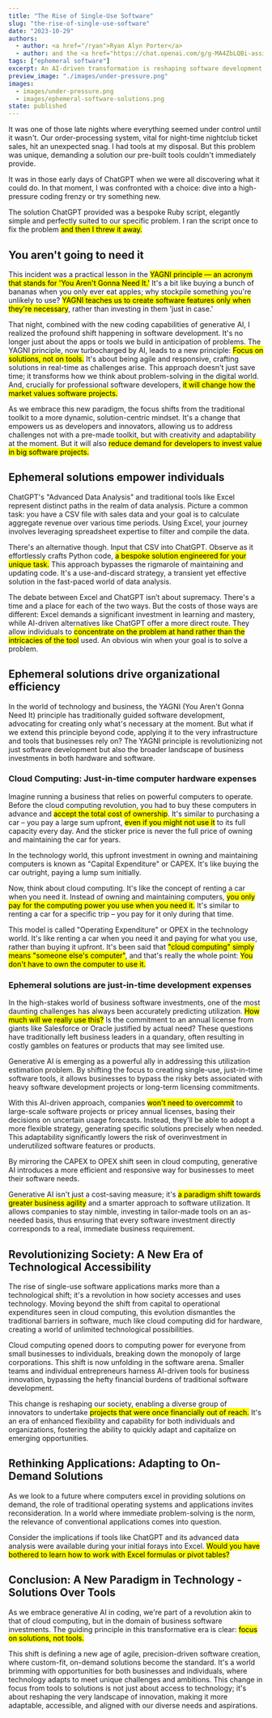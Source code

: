 ```yaml
---
title: "The Rise of Single-Use Software"
slug: "the-rise-of-single-use-software"
date: "2023-10-29"
authors:
  - author: <a href="/ryan">Ryan Alyn Porter</a>
  - author: and the <a href="https://chat.openai.com/g/g-MA4ZbLQBi-assistant-alpha"><i>Anthus</i></a> GPT
tags: ["ephemeral software"]
excerpt: An AI-driven transformation is reshaping software development by solving individual problems with software solutions built just-in-time for a single purpose, in contrast with the traditional model of solving problems using general-purpose software applications built in advance.
preview_image: "./images/under-pressure.png"
images:
  - images/under-pressure.png
  - images/ephemeral-software-solutions.png
state: published
---
```



<BlogImage images={props.pageContext.frontmatter.images} name="under-pressure.png" className="right" alt="Under pressure!" />

It was one of those late nights where everything seemed under control until it wasn't. Our order-processing system, vital for night-time nightclub ticket sales, hit an unexpected snag. I had tools at my disposal. But this problem was unique, demanding a solution our pre-built tools couldn't immediately provide.

It was in those early days of ChatGPT when we were all discovering what it could do. In that moment, I was confronted with a choice: dive into a high-pressure coding frenzy or try something new.

The solution ChatGPT provided was a bespoke Ruby script, elegantly simple and perfectly suited to our specific problem.  I ran the script once to fix the problem <mark>and then I threw it away.</mark>

## You aren't going to need it

This incident was a practical lesson in the <mark>YAGNI principle — an acronym that stands for 'You Aren't Gonna Need It.'</mark> It's a bit like buying a bunch of bananas when you only ever eat apples; why stockpile something you're unlikely to use? <mark>YAGNI teaches us to create software features only when they're necessary</mark>, rather than investing in them 'just in case.'

That night, combined with the new coding capabilities of generative AI, I realized the profound shift happening in software development. It's no longer just about the apps or tools we build in anticipation of problems. The YAGNI principle, now turbocharged by AI, leads to a new principle: <mark>Focus on solutions, not on tools.</mark> It's about being agile and responsive, crafting solutions in real-time as challenges arise. This approach doesn't just save time; it transforms how we think about problem-solving in the digital world.  And, crucially for professional software developers, <mark>it will change how the market values software projects.</mark>

As we embrace this new paradigm, the focus shifts from the traditional toolkit to a more dynamic, solution-centric mindset. It's a change that empowers us as developers and innovators, allowing us to address challenges not with a pre-made toolkit, but with creativity and adaptability at the moment.  But it will also <mark>reduce demand for developers to invest value in big software projects.</mark>

## Ephemeral solutions empower individuals

<BlogImage images={props.pageContext.frontmatter.images} name="ephemeral-software-solutions.png" className="right" alt="Each software solution can be a unique snowflake." />

ChatGPT's "Advanced Data Analysis" and traditional tools like Excel represent distinct paths in the realm of data analysis. Picture a common task: you have a CSV file with sales data and your goal is to calculate aggregate revenue over various time periods. Using Excel, your journey involves leveraging spreadsheet expertise to filter and compile the data.

There's an alternative though. Input that CSV into ChatGPT. Observe as it effortlessly crafts Python code, <mark>a bespoke solution engineered for your unique task.</mark> This approach bypasses the rigmarole of maintaining and updating code. It's a use-and-discard strategy, a transient yet effective solution in the fast-paced world of data analysis.

The debate between Excel and ChatGPT isn’t about supremacy. There's a time and a place for each of the two ways. But the costs of those ways are different: Excel demands a significant investment in learning and mastery, while AI-driven alternatives like ChatGPT offer a more direct route. They allow individuals to <mark>concentrate on the problem at hand rather than the intricacies of the tool</mark> used.  An obvious win when your goal is to solve a problem.

## Ephemeral solutions drive organizational efficiency

In the world of technology and business, the YAGNI (You Aren't Gonna Need It) principle has traditionally guided software development, advocating for creating only what's necessary at the moment. But what if we extend this principle beyond code, applying it to the very infrastructure and tools that businesses rely on? The YAGNI principle is revolutionizing not just software development but also the broader landscape of business investments in both hardware and software.

### Cloud Computing: Just-in-time computer hardware expenses

Imagine running a business that relies on powerful computers to operate.  Before the cloud computing revolution, you had to buy these computers in advance and <mark>accept the total cost of ownership</mark>.  It's similar to purchasing a car – you pay a large sum upfront, <mark>even if you might not use it</mark> to its full capacity every day.  And the sticker price is never the full price of owning and maintaining the car for years.

In the technology world, this upfront investment in owning and maintaining computers is known as "Capital Expenditure" or CAPEX.  It's like buying the car outright, paying a lump sum initially.

Now, think about cloud computing.  It's like the concept of renting a car when you need it.  Instead of owning and maintaining computers, <mark>you only pay for the computing power you use when you need it.</mark>  It's similar to renting a car for a specific trip – you pay for it only during that time.

This model is called "Operating Expenditure" or OPEX in the technology world.  It's like renting a car when you need it and paying for what you use, rather than buying it upfront.  It's been said that <mark>"cloud computing" simply means "someone else's computer"</mark>, and that's really the whole point: <mark>You don't have to own the computer to use it.</mark>

### Ephemeral solutions are just-in-time development expenses

In the high-stakes world of business software investments, one of the most daunting challenges has always been accurately predicting utilization. <mark>How much will we really use this?</mark> Is the commitment to an annual license from giants like Salesforce or Oracle justified by actual need? These questions have traditionally left business leaders in a quandary, often resulting in costly gambles on features or products that may see limited use.

Generative AI is emerging as a powerful ally in addressing this utilization estimation problem. By shifting the focus to creating single-use, just-in-time software tools, it allows businesses to bypass the risky bets associated with heavy software development projects or long-term licensing commitments.

With this AI-driven approach, companies <mark>won't need to overcommit</mark> to large-scale software projects or pricey annual licenses, basing their decisions on uncertain usage forecasts. Instead, they'll be able to adopt a more flexible strategy, generating specific solutions precisely when needed. This adaptability significantly lowers the risk of overinvestment in underutilized software features or products.

By mirroring the CAPEX to OPEX shift seen in cloud computing, generative AI introduces a more efficient and responsive way for businesses to meet their software needs.

Generative AI isn't just a cost-saving measure; it's <mark>a paradigm shift towards greater business agility</mark> and a smarter approach to software utilization. It allows companies to stay nimble, investing in tailor-made tools on an as-needed basis, thus ensuring that every software investment directly corresponds to a real, immediate business requirement.

## Revolutionizing Society: A New Era of Technological Accessibility

The rise of single-use software applications marks more than a technological shift; it's a revolution in how society accesses and uses technology. Moving beyond the shift from capital to operational expenditures seen in cloud computing, this evolution dismantles the traditional barriers in software, much like cloud computing did for hardware, creating a world of unlimited technological possibilities.

Cloud computing opened doors to computing power for everyone from small businesses to individuals, breaking down the monopoly of large corporations. This shift is now unfolding in the software arena. Smaller teams and individual entrepreneurs harness AI-driven tools for business innovation, bypassing the hefty financial burdens of traditional software development.

This change is reshaping our society, enabling a diverse group of innovators to undertake <mark>projects that were once financially out of reach.</mark> It's an era of enhanced flexibility and capability for both individuals and organizations, fostering the ability to quickly adapt and capitalize on emerging opportunities.

## Rethinking Applications: Adapting to On-Demand Solutions

As we look to a future where computers excel in providing solutions on demand, the role of traditional operating systems and applications invites reconsideration. In a world where immediate problem-solving is the norm, the relevance of conventional applications comes into question.

Consider the implications if tools like ChatGPT and its advanced data analysis were available during your initial forays into Excel. <mark>Would you have bothered to learn how to work with Excel formulas or pivot tables?</mark>

## Conclusion: A New Paradigm in Technology - Solutions Over Tools

As we embrace generative AI in coding, we're part of a revolution akin to that of cloud computing, but in the domain of business software investments. The guiding principle in this transformative era is clear: <mark>focus on solutions, not tools.</mark>

This shift is defining a new age of agile, precision-driven software creation, where custom-fit, on-demand solutions become the standard. It's a world brimming with opportunities for both businesses and individuals, where technology adapts to meet unique challenges and ambitions. This change in focus from tools to solutions is not just about access to technology; it's about reshaping the very landscape of innovation, making it more adaptable, accessible, and aligned with our diverse needs and aspirations.